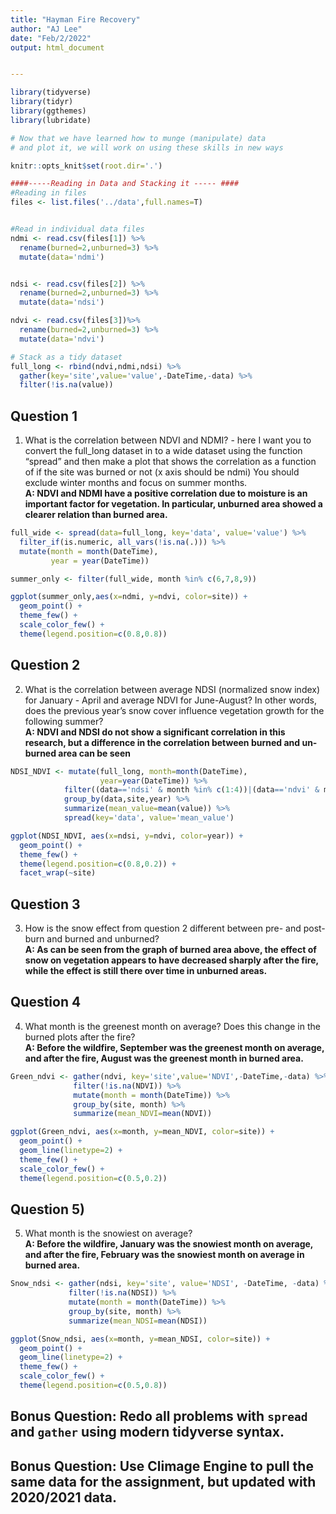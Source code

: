```yaml
---
title: "Hayman Fire Recovery"
author: "AJ Lee"
date: "Feb/2/2022"
output: html_document


---
```


```r
library(tidyverse)
library(tidyr)
library(ggthemes)
library(lubridate)

# Now that we have learned how to munge (manipulate) data
# and plot it, we will work on using these skills in new ways

knitr::opts_knit$set(root.dir='.')

```


```r
####-----Reading in Data and Stacking it ----- ####
#Reading in files
files <- list.files('../data',full.names=T)


#Read in individual data files
ndmi <- read.csv(files[1]) %>% 
  rename(burned=2,unburned=3) %>%
  mutate(data='ndmi')


ndsi <- read.csv(files[2]) %>% 
  rename(burned=2,unburned=3) %>%
  mutate(data='ndsi')

ndvi <- read.csv(files[3])%>% 
  rename(burned=2,unburned=3) %>%
  mutate(data='ndvi')

# Stack as a tidy dataset
full_long <- rbind(ndvi,ndmi,ndsi) %>%
  gather(key='site',value='value',-DateTime,-data) %>%
  filter(!is.na(value))


```


## Question 1 

1) What is the correlation between NDVI and NDMI? - here I want you to
convert the full_long dataset in to a wide dataset using the 
function "spread" and then make a plot that shows the correlation as a
function of if the site was burned or not (x axis should be ndmi)
You should exclude winter months and focus on summer months.  
**A: NDVI and NDMI have a positive correlation due to moisture is an important
     factor for vegetation. In particular, unburned area showed a clearer relation
     than burned area.**

```r

full_wide <- spread(data=full_long, key='data', value='value') %>%
  filter_if(is.numeric, all_vars(!is.na(.))) %>%
  mutate(month = month(DateTime),
         year = year(DateTime))

summer_only <- filter(full_wide, month %in% c(6,7,8,9))

ggplot(summer_only,aes(x=ndmi, y=ndvi, color=site)) + 
  geom_point() + 
  theme_few() + 
  scale_color_few() + 
  theme(legend.position=c(0.8,0.8))

```



## Question 2 

2) What is the correlation between average NDSI (normalized
 snow index) for January - April and average NDVI for June-August?
In other words, does the previous year's snow cover influence vegetation
 growth for the following summer?  
 **A: NDVI and NDSI do not show a significant correlation in this research, but
   a difference in the correlation between burned and un-burned area can be seen** 
 
```r

NDSI_NDVI <- mutate(full_long, month=month(DateTime), 
                    year=year(DateTime)) %>%
            filter((data=='ndsi' & month %in% c(1:4))|(data=='ndvi' & month %in% c(6,7,8))) %>% 
            group_by(data,site,year) %>% 
            summarize(mean_value=mean(value)) %>% 
            spread(key='data', value='mean_value')

ggplot(NDSI_NDVI, aes(x=ndsi, y=ndvi, color=year)) +
  geom_point() +
  theme_few() +
  theme(legend.position=c(0.8,0.2)) +
  facet_wrap(~site)

```


## Question 3

3) How is the snow effect from question 2 different between pre- and post-burn
   and burned and unburned?  
   **A: As can be seen from the graph of burned area above, the effect of snow on
   vegetation appears to have decreased sharply after the fire, while the effect
   is still there over time in unburned areas.**


## Question 4

4) What month is the greenest month on average? Does this change in the burned 
   plots after the fire?  
**A: Before the wildfire, September was the greenest month on average, and after 
   the fire, August was the greenest month in burned area.**

```r

Green_ndvi <- gather(ndvi, key='site',value='NDVI',-DateTime,-data) %>%
              filter(!is.na(NDVI)) %>% 
              mutate(month = month(DateTime)) %>%
              group_by(site, month) %>% 
              summarize(mean_NDVI=mean(NDVI))

ggplot(Green_ndvi, aes(x=month, y=mean_NDVI, color=site)) +
  geom_point() +
  geom_line(linetype=2) +
  theme_few() +
  scale_color_few() +
  theme(legend.position=c(0.5,0.2))

```



## Question 5) 

5) What month is the snowiest on average?  
**A: Before the wildfire, January was the snowiest month on average, and after the fire, February was the snowiest month on average in burned area.**
```r

Snow_ndsi <- gather(ndsi, key='site', value='NDSI', -DateTime, -data) %>% 
             filter(!is.na(NDSI)) %>% 
             mutate(month = month(DateTime)) %>% 
             group_by(site, month) %>% 
             summarize(mean_NDSI=mean(NDSI))

ggplot(Snow_ndsi, aes(x=month, y=mean_NDSI, color=site)) +
  geom_point() +
  geom_line(linetype=2) +
  theme_few() +
  scale_color_few() +
  theme(legend.position=c(0.5,0.8))

```


## Bonus Question: Redo all problems with `spread` and `gather` using modern tidyverse syntax. 


## Bonus Question: Use Climage Engine to pull the same data for the assignment, but updated with 2020/2021 data.




